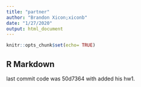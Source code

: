 ```yaml
---
title: "partner"
author: "Brandon Xicon;xiconb"
date: "1/27/2020"
output: html_document
---
```

  ```r
knitr::opts_chunk$set(echo= TRUE)
```
## R Markdown
last commit code was 50d7364 with added his hw1. 